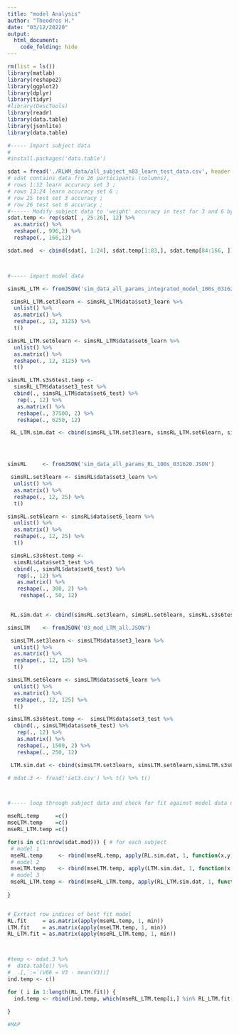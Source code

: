 ```yaml
---
title: "model Analysis"
author: "Theodros H."
date: "03/12/20220"
output: 
  html_document:
    code_folding: hide
---
```



```r
rm(list = ls())
library(matlab)
library(reshape2)
library(ggplot2)
library(dplyr)
library(tidyr)
#library(DescTools)
library(readr)
library(data.table)
library(jsonlite)
library(data.table)
```




```r
#----- import subject data
# 
#install.packages('data.table')

sdat = fread('./RLWM_data/all_subject_n83_learn_test_data.csv', header = T) %>% t()
# sdat contains data fro 26 participants (columns), 
# rows 1:12 learn accuracy set 3 ; 
# rows 13:24 learn accuracy set 6 ;
# row 25 test set 3 accuracy ;
# row 26 test set 6 accuracy ;
#------ Modify subject data to 'weight' accuracy in test for 3 and 6 by repeating each 12x 
sdat.temp <- rep(sdat[ , 25:26], 12) %>% 
  as.matrix() %>% 
  reshape(., 996,2) %>% 
  reshape(., 166,12) 

sdat.mod  <- cbind(sdat[, 1:24], sdat.temp[1:83,], sdat.temp[84:166, ])



#----- import model data

simsRL_LTM <- fromJSON('sim_data_all_params_integrated_model_100s_031620.JSON')

 simsRL_LTM.set3learn <- simsRL_LTM$data$set3_learn %>%
  unlist() %>%
  as.matrix() %>%
  reshape(., 12, 3125) %>%
  t()

simsRL_LTM.set6learn <- simsRL_LTM$data$set6_learn %>% 
  unlist() %>% 
  as.matrix() %>%
  reshape(., 12, 3125) %>%
  t() 

simsRL_LTM.s3s6test.temp <-
  simsRL_LTM$data$set3_test %>%
  cbind(., simsRL_LTM$data$set6_test) %>% 
   rep(., 12) %>%
   as.matrix() %>%
   reshape(., 37500, 2) %>%
   reshape(., 6250, 12) 

 RL_LTM.sim.dat <- cbind(simsRL_LTM.set3learn, simsRL_LTM.set6learn, simsRL_LTM.s3s6test.temp[1:3125, ], simsRL_LTM.s3s6test.temp[3126:6250, ] )




simsRL     <- fromJSON('sim_data_all_params_RL_100s_031620.JSON')

 simsRL.set3learn <- simsRL$data$set3_learn %>%
  unlist() %>%
  as.matrix() %>%
  reshape(., 12, 25) %>%
  t() 

simsRL.set6learn <- simsRL$data$set6_learn %>% 
  unlist() %>% 
  as.matrix() %>%
  reshape(., 12, 25) %>%
  t() 

 simsRL.s3s6test.temp <-
  simsRL$data$set3_test %>%
  cbind(., simsRL$data$set6_test) %>% 
   rep(., 12) %>%
   as.matrix() %>%
   reshape(., 300, 2) %>%
    reshape(., 50, 12) 
 

 RL.sim.dat <- cbind(simsRL.set3learn, simsRL.set6learn, simsRL.s3s6test.temp[1:25, ], simsRL.s3s6test.temp[26:50, ] )

simsLTM    <- fromJSON('03_mod_LTM_all.JSON') 

 simsLTM.set3learn <- simsLTM$data$set3_learn %>%
  unlist() %>%
  as.matrix() %>% 
  reshape(., 12, 125) %>% 
  t()

simsLTM.set6learn <- simsLTM$data$set6_learn %>% 
  unlist() %>% 
  as.matrix() %>%
  reshape(., 12, 125) %>%
  t()

simsLTM.s3s6test.temp <-  simsLTM$data$set3_test %>%
  cbind(., simsLTM$data$set6_test) %>% 
   rep(., 12) %>% 
   as.matrix() %>% 
   reshape(., 1500, 2) %>% 
   reshape(., 250, 12) 

 LTM.sim.dat <- cbind(simsLTM.set3learn, simsLTM.set6learn,simsLTM.s3s6test.temp[1:125, ], simsLTM.s3s6test.temp[126:250, ] )

# mdat.3 <- fread('set3.csv') %>% t() %>% t()



#----- loop through subject data and check for fit against model data using mean squared error. 

mseRL.temp     =c()
mseLTM.temp    =c()
mseRL_LTM.temp =c()

for(s in c(1:nrow(sdat.mod))) { # for each subject
 # model 1 
 mseRL.temp     <- rbind(mseRL.temp, apply(RL.sim.dat, 1, function(x,y) MSE(x, sdat.mod[s, ])))
 # model 2
 mseLTM.temp    <- rbind(mseLTM.temp, apply(LTM.sim.dat, 1, function(x,y) MSE(x, sdat.mod[s, ] )))
 # model 3
 mseRL_LTM.temp <- rbind(mseRL_LTM.temp, apply(RL_LTM.sim.dat, 1, function(x,y) MSE(x, sdat.mod[s, ])))
  
}


# Exrtact row indices of best fit model
RL.fit     = as.matrix(apply(mseRL.temp, 1, min))
LTM.fit    = as.matrix(apply(mseLTM.temp, 1, min))
RL_LTM.fit = as.matrix(apply(mseRL_LTM.temp, 1, min))



#temp <- mdat.3 %>% 
#  data.table() %>% 
#  .[,`:=`(V66 = V3 - mean(V3))]
ind.temp <- c()

for ( i in 1:length(RL_LTM.fit)) {
  ind.temp <- rbind(ind.temp, which(mseRL_LTM.temp[i,] %in% RL_LTM.fit[i]))
  
}


```


```r
#MAP


```


